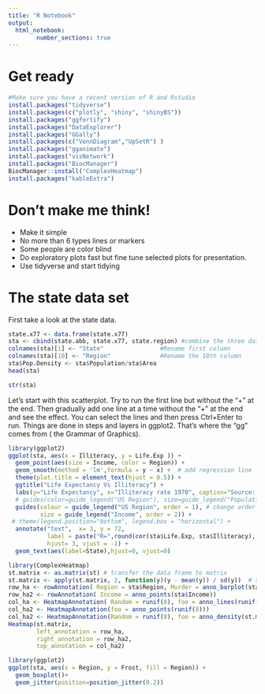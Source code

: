 ```yaml
---
title: "R Notebook"
output: 
  html_notebook:
        number_sections: true
---
```

# Get ready
```r
#Make sure you have a recent version of R and Rstudio
install.packages("tidyverse")
install.packages(c("plotly", "shiny", "shinyBS"))
install.packages("ggfortify")
install.packages("DataExplorer")
install.packages("GGally")
install.packages(c("VennDiagram","UpSetR") )
install.packages("gganimate")
install.packages("visNetwork")
install.packages("BiocManager")
BiocManager::install("ComplexHeatmap") 
install.packages("kableExtra")
```


# Don't make me think!
* Make it simple
* No more than 6 types lines or markers
* Some people are color blind
* Do exploratory plots fast but fine tune selected plots for presentation.
* Use tidyverse and start tidying

# The state data set
First take a look at the state data.

```r
state.x77 <- data.frame(state.x77)   
sta <- cbind(state.abb, state.x77, state.region) #combine the three data sets
colnames(sta)[1] <- "State"                #Rename first column
colnames(sta)[10] <- "Region"              #Rename the 10th column
sta$Pop.Density <- sta$Population/sta$Area
head(sta) 
```

```r
str(sta)
```

Let's start with this scatterplot. Try to run the first line but without the "+" at the end. Then gradually add one line at a time without the "+" at the end and see the effect. You can select the lines and then press Ctrl+Enter to run. Things are done in steps and layers in ggplot2. That's where the "gg" comes from ( the Grammar of Graphics). 
```r
library(ggplot2)
ggplot(sta, aes(x = Illiteracy, y = Life.Exp )) + 
  geom_point(aes(size = Income, color = Region)) + 
  geom_smooth(method = 'lm',formula = y ~ x) +  # add regression line
  theme(plot.title = element_text(hjust = 0.5)) +
  ggtitle("Life Expectancy Vs Illiteracy") +
  labs(y="Life Expectancy", x="Illiteracy rate 1970", caption="Source: R") +
  # guides(color=guide_legend("US Region"), size=guide_legend("Population Density")) +
  guides(colour = guide_legend("US Region", order = 1), # change order
         size = guide_legend("Income", order = 2)) + 
 # theme(legend.position="bottom", legend.box = "horizontal") + 
  annotate("text",  x= 3, y = 72, 
           label = paste("R=",round(cor(sta$Life.Exp, sta$Illiteracy), 2)),
           hjust= 3, vjust = -1) +
  geom_text(aes(label=State),hjust=0, vjust=0)
```



```r
library(ComplexHeatmap)
st.matrix <- as.matrix(st) # transfer the data frame to matrix
st.matrix <- apply(st.matrix, 2, function(y)(y - mean(y)) / sd(y))  # standardize data
row_ha <- rowAnnotation( Region = sta$Region, Murder = anno_barplot(sta$Murder))
row_ha2 <- rowAnnotation( Income = anno_points(sta$Income))
col_ha <- HeatmapAnnotation( Random = runif(8), foo = anno_lines(runif(8)))
col_ha2 <- HeatmapAnnotation(foo = anno_points(runif(8)))
col_ha2 <- HeatmapAnnotation(Random = runif(8), foo = anno_density(st.matrix))
Heatmap(st.matrix, 
        left_annotation = row_ha, 
        right_annotation = row_ha2,
        top_annotation = col_ha2)
```


```r
library(ggplot2)
ggplot(sta, aes(x = Region, y = Frost, fill = Region)) + 
  geom_boxplot()+
  geom_jitter(position=position_jitter(0.2))
```

